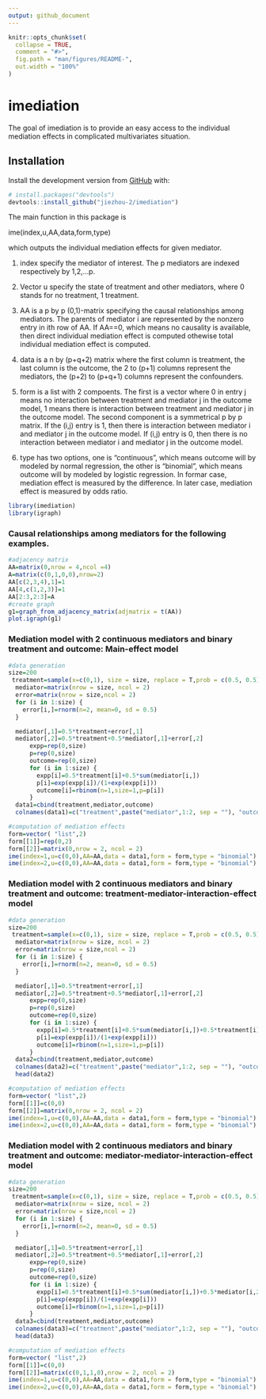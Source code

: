 ```yaml
---
output: github_document
---
```


<!-- README.md is generated from README.Rmd. Please edit that file -->

```r
knitr::opts_chunk$set(
  collapse = TRUE,
  comment = "#>",
  fig.path = "man/figures/README-",
  out.width = "100%"
)
```

# imediation

<!-- badges: start -->
<!-- badges: end -->

The goal of imediation is to provide an easy access to the individual mediation effects in complicated multivariates situation.

## Installation

Install the development version from [GitHub](https://github.com/) with:

``` r
# install.packages("devtools")
devtools::install_github("jiezhou-2/imediation")
```
The main function in this package is 

 ime(index,u,AA,data,form,type) 

which outputs the individual mediation effects for given mediator. 


(1) index specify the mediator of interest. The p mediators are indexed respectively by 1,2,...p.


(2) Vector u specify the state of treatment and other mediators, where 0 stands for no treatment, 1 treatment.


(3) AA is a p by p (0,1)-matrix specifying the causal relationships among mediators. The parents of mediator i are represented by the nonzero entry in ith row of AA.  If AA==0, which means no causality is available,  then direct individual mediation effect is computed othewise total individual mediation effect is computed. 


(4) data is a n by (p+q+2) matrix where the first column is treatment, the last column is the outcome, the 2 to (p+1) columns represent the mediators, the (p+2) to (p+q+1) columns represent the confounders.    


(5) form is a list with 2 compoents. The first is a vector where 0 in entry j means no interaction between treatment and mediator j in the outcome model, 1 means there is interaction between treatment and mediator j in the outcome model. The second component is a symmetrical p by p matrix. If the (i,j) entry is 1, then there is interaction between mediator i and mediator j in the outcome model. If (i,j) entry is 0, then there is no interaction between mediator i and mediator j in the outcome model. 


(6) type has two options, one is "continuous", which means outcome will by modeled by normal regression,  the other is "binomial", which means outcome will by modeled by logistic regression. In formar case, mediation effect is measured by the difference. In later case, mediation effect is measured by odds ratio. 

```r
library(imediation)
library(igraph)
```


### Causal relationships among mediators for the following examples.
```r
#adjacency matrix
AA=matrix(0,nrow = 4,ncol =4)
A=matrix(c(0,1,0,0),nrow=2)
AA[c(2,3,4),1]=1
AA[4,c(1,2,3)]=1
AA[2:3,2:3]=A
#create graph
g1=graph_from_adjacency_matrix(adjmatrix = t(AA))
plot.igraph(g1)
```

### Mediation model with 2 continuous mediators and binary treatment and outcome: Main-effect model 

```r
#data generation
size=200
 treatment=sample(x=c(0,1), size = size, replace = T,prob = c(0.5, 0.5))
  mediator=matrix(nrow = size, ncol = 2)
  error=matrix(nrow = size,ncol = 2)
  for (i in 1:size) {
    error[i,]=rnorm(n=2, mean=0, sd = 0.5)
  }

  mediator[,1]=0.5*treatment+error[,1]
  mediator[,2]=0.5*treatment+0.5*mediator[,1]+error[,2]
      expp=rep(0,size)
      p=rep(0,size)
      outcome=rep(0,size)
      for (i in 1:size) {
        expp[i]=0.5*treatment[i]+0.5*sum(mediator[i,])
        p[i]=exp(expp[i])/(1+exp(expp[i]))
        outcome[i]=rbinom(n=1,size=1,p=p[i])
      }
  data1=cbind(treatment,mediator,outcome)
  colnames(data1)=c("treatment",paste("mediator",1:2, sep = ""), "outcome")
```


```r
#computation of mediation effects
form=vector( "list",2)
form[[1]]=rep(0,2)
form[[2]]=matrix(0,nrow = 2, ncol = 2)
ime(index=1,u=c(0,0),AA=AA,data = data1,form = form,type = "binomial")
ime(index=2,u=c(0,0),AA=AA,data = data1,form = form,type = "binomial")
```




### Mediation model with 2 continuous mediators and binary treatment and outcome: treatment-mediator-interaction-effect model 
```r
#data generation
size=200
 treatment=sample(x=c(0,1), size = size, replace = T,prob = c(0.5, 0.5))
  mediator=matrix(nrow = size, ncol = 2)
  error=matrix(nrow = size,ncol = 2)
  for (i in 1:size) {
    error[i,]=rnorm(n=2, mean=0, sd = 0.5)
  }

  mediator[,1]=0.5*treatment+error[,1]
  mediator[,2]=0.5*treatment+0.5*mediator[,1]+error[,2]
      expp=rep(0,size)
      p=rep(0,size)
      outcome=rep(0,size)
      for (i in 1:size) {
        expp[i]=0.5*treatment[i]+0.5*sum(mediator[i,])+0.5*treatment[i]*mediator[i,1]
        p[i]=exp(expp[i])/(1+exp(expp[i]))
        outcome[i]=rbinom(n=1,size=1,p=p[i])
      }
  data2=cbind(treatment,mediator,outcome)
  colnames(data2)=c("treatment",paste("mediator",1:2, sep = ""), "outcome")
  head(data2)
```


```r
#computation of mediation effects
form=vector( "list",2)
form[[1]]=c(0,0)
form[[2]]=matrix(0,nrow = 2, ncol = 2)
ime(index=1,u=c(0,0),AA=AA,data = data1,form = form,type = "binomial")
ime(index=2,u=c(0,0),AA=AA,data = data1,form = form,type = "binomial")
```



### Mediation model with 2 continuous mediators and binary treatment and outcome: mediator-mediator-interaction-effect model 
```r
#data generation
size=200
 treatment=sample(x=c(0,1), size = size, replace = T,prob = c(0.5, 0.5))
  mediator=matrix(nrow = size, ncol = 2)
  error=matrix(nrow = size,ncol = 2)
  for (i in 1:size) {
    error[i,]=rnorm(n=2, mean=0, sd = 0.5)
  }

  mediator[,1]=0.5*treatment+error[,1]
  mediator[,2]=0.5*treatment+0.5*mediator[,1]+error[,2]
      expp=rep(0,size)
      p=rep(0,size)
      outcome=rep(0,size)
      for (i in 1:size) {
        expp[i]=0.5*treatment[i]+0.5*sum(mediator[i,])+0.5*mediator[i,2]*mediator[i,1]
        p[i]=exp(expp[i])/(1+exp(expp[i]))
        outcome[i]=rbinom(n=1,size=1,p=p[i])
      }
  data3=cbind(treatment,mediator,outcome)
  colnames(data3)=c("treatment",paste("mediator",1:2, sep = ""), "outcome")
  head(data3)
```


```r
#computation of mediation effects
form=vector( "list",2)
form[[1]]=c(0,0)
form[[2]]=matrix(c(0,1,1,0),nrow = 2, ncol = 2)
ime(index=1,u=c(0,0),AA=AA,data = data1,form = form,type = "binomial")
ime(index=2,u=c(0,0),AA=AA,data = data1,form = form,type = "binomial")
```

